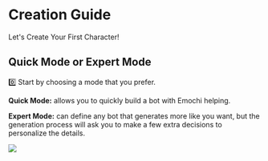 # Creation Guide

Let's Create Your First Character!

## Quick Mode or Expert Mode

0️⃣ Start by choosing a mode that you prefer.

**Quick Mode:** allows you to quickly build a bot with Emochi helping.

**Expert Mode:** can define any bot that generates more like you want,
but the generation process will ask you to make a few extra decisions
to personalize the details.

![](/emochi/1.jpg)
